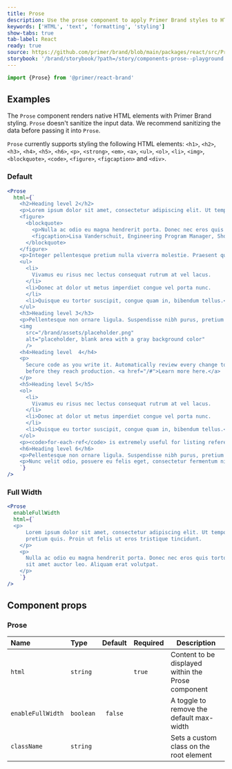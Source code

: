 ```yaml
---
title: Prose
description: Use the prose component to apply Primer Brand styles to HTML markup.
keywords: ['HTML', 'text', 'formatting', 'styling']
show-tabs: true
tab-label: React
ready: true
source: https://github.com/primer/brand/blob/main/packages/react/src/Prose/Prose.tsx
storybook: '/brand/storybook/?path=/story/components-prose--playground'
---
```


```js
import {Prose} from '@primer/react-brand'
```

## Examples

<Note>

The `Prose` component renders native HTML elements with Primer Brand styling. `Prose` doesn't sanitize the input data. We recommend sanitizing the data before passing it into `Prose`.

`Prose` currently supports styling the following HTML elements: `<h1>`, `<h2>`, `<h3>`, `<h4>`, `<h5>`, `<h6>`, `<p>`, `<strong>`, `<em>`, `<a>`, `<ul>`, `<ol>`, `<li>`, `<img>`, `<blockquote>`, `<code>`, `<figure>`, `<figcaption>` and `<div>`.

</Note>

### Default

```jsx live
<Prose
  html={`
    <h2>Heading level 2</h2>
    <p>Lorem ipsum dolor sit amet, consectetur adipiscing elit. Ut tempor lectus ipsum, consectetur convallis diam pretium quis. Proin ut felis ut eros tristique tincidunt.</p>
    <figure>
      <blockquote>
        <p>Nulla ac odio eu magna hendrerit porta. Donec nec eros quis tortor tincidunt vulputate. Aenean id pharetra diam, sit amet auctor leo. Aliquam erat volutpat.</p>
        <figcaption>Lisa Vanderschuit, Engineering Program Manager, Shopify</figcaption>
      </blockquote>
    </figure>
    <p>Integer pellentesque pretium nulla viverra molestie. Praesent quis pretium sapien. Sed convallis eget lectus et pulvinar:</p>
    <ul>
      <li>
        Vivamus eu risus nec lectus consequat rutrum at vel lacus.
      </li>
      <li>Donec at dolor ut metus imperdiet congue vel porta nunc.
      </li>
      <li>Quisque eu tortor suscipit, congue quam in, bibendum tellus.</li>
    </ul>
    <h3>Heading level 3</h3>
    <p>Pellentesque non ornare ligula. Suspendisse nibh purus, pretium id tortor sit amet, tincidunt gravida augue. Ut malesuada, nisl vel dignissim mollis</p>
    <img
      src="/brand/assets/placeholder.png"
      alt="placeholder, blank area with a gray background color"
      />
    <h4>Heading level  4</h4>
    <p>
      Secure code as you write it. Automatically review every change to your codebase and identify vulnerabilities
      before they reach production. <a href="/#">Learn more here.</a>
    </p>
    <h5>Heading level 5</h5>
    <ol>
      <li>
        Vivamus eu risus nec lectus consequat rutrum at vel lacus.
      </li>
      <li>Donec at dolor ut metus imperdiet congue vel porta nunc.
      </li>
      <li>Quisque eu tortor suscipit, congue quam in, bibendum tellus.</li>
    </ol>
    <p><code>for-each-ref</code> is extremely useful for listing references, finding which references point at a given object (with <code>--points-at</code>), which references have been merged into a given branch (with <code>--merged</code>), or which references contain a given commit (with <code>--contains</code>).</p>
    <h6>Heading level 6</h6>
    <p>Pellentesque non ornare ligula. Suspendisse nibh purus, pretium id tortor sit amet, tincidunt gravida augue.</p>
    <p>Nunc velit odio, posuere eu felis eget, consectetur fermentum nisi. Aenean tempor odio id ornare ultrices. Quisque blandit condimentum tellus, semper efficitur sapien dapibus nec. </p>
    `}
/>
```

### Full Width

```jsx live
<Prose
  enableFullWidth
  html={`
  <p>
      Lorem ipsum dolor sit amet, consectetur adipiscing elit. Ut tempor lectus ipsum, consectetur convallis diam
      pretium quis. Proin ut felis ut eros tristique tincidunt.
    </p>
    <p>
      Nulla ac odio eu magna hendrerit porta. Donec nec eros quis tortor tincidunt vulputate. Aenean id pharetra diam,
      sit amet auctor leo. Aliquam erat volutpat.
    </p>
    `}
/>
```

## Component props

### Prose

| Name              | Type      | Default | Required | Description                                        |
| :---------------- | :-------- | :-----: | :------- | -------------------------------------------------- |
| `html`            | `string`  |         | `true`   | Content to be displayed within the Prose component |
| `enableFullWidth` | `boolean` | `false` |          | A toggle to remove the default max-width           |
| `className`       | `string`  |         |          | Sets a custom class on the root element            |
